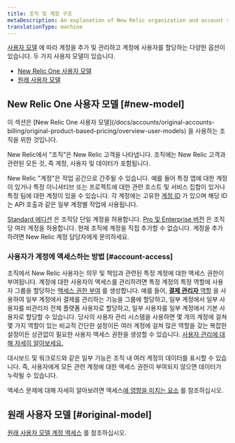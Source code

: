 ```yaml
---
title: 조직 및 계정 구조
metaDescription: An explanation of New Relic organization and account structure.
translationType: machine
---
```


[사용자 모델](/docs/accounts/original-accounts-billing/original-users-roles/overview-user-models) 에 따라 계정을 추가 및 관리하고 계정에 사용자를 할당하는 다양한 옵션이 있습니다. 두 가지 사용자 모델이 있습니다.

* [New Relic One 사용자 모델](#new-model)
* [원래 사용자 모델](/docs/accounts/original-accounts-billing/original-users-roles/original-account-structure)

## New Relic One 사용자 모델 [#new-model]

<Callout variant="important">
  이 섹션은 [New Relic One 사용자 모델](/docs/accounts/original-accounts-billing/original-product-based-pricing/overview-user-models) 을 사용하는 조직을 위한 것입니다.
</Callout>

New Relic에서 "조직"은 New Relic 고객을 나타냅니다. 조직에는 New Relic 고객과 관련된 모든 것, 즉 계정, 사용자 및 데이터가 포함됩니다.

New Relic "계정"은 작업 공간으로 간주될 수 있습니다. 예를 들어 특정 앱에 대한 계정이 있거나 특정 이니셔티브 또는 프로젝트에 대한 관련 호스트 및 서비스 집합이 있거나 특정 팀에 대한 계정이 있을 수 있습니다. 각 계정에는 고유한 [계정 ID](/docs/accounts/accounts-billing/account-setup/account-id) 가 있으며 해당 ID는 API 호출과 같은 일부 계정별 작업에 사용됩니다.

[Standard 에디션](https://newrelic.com/pricing) 은 조직당 단일 계정을 허용합니다. [Pro 및 Enterprise 버전](https://newrelic.com/pricing) 은 조직당 여러 계정을 허용합니다. 현재 조직에 계정을 직접 추가할 수 없습니다. 계정을 추가하려면 New Relic 계정 담당자에게 문의하세요.

### 사용자가 계정에 액세스하는 방법 [#account-access]

조직에서 New Relic 사용자는 의무 및 책임과 관련된 특정 계정에 대한 액세스 권한이 부여됩니다. 계정에 대한 사용자의 액세스를 관리하려면 특정 계정의 특정 역할에 사용자 그룹을 할당하는 [액세스 권한 부여](/docs/accounts/accounts-billing/new-relic-one-user-management/user-management-concepts#understand-concepts) 를 생성합니다. 예를 들어, [**결제 관리자** 역할](/docs/accounts/accounts-billing/new-relic-one-user-management/user-management-concepts#standard-roles) 을 사용하여 일부 계정에서 결제를 관리하는 기능을 그룹에 할당하고, 일부 계정에서 일부 사용자를 비관리자 전체 플랫폼 사용자로 할당하고, 일부 사용자를 일부 계정에서 기본 사용자로 할당할 수 있습니다. 당사의 사용자 관리 시스템을 사용하면 몇 개의 계정에 걸쳐 몇 가지 역할이 있는 비교적 간단한 설정이든 여러 계정에 걸쳐 많은 역할을 갖는 복잡한 설정이든 상관없이 필요한 사용자 액세스 권한을 생성할 수 있습니다. [사용자 관리에 대해 자세히 알아보세요.](/docs/accounts/accounts-billing/new-relic-one-user-management/)

대시보드 및 워크로드와 같은 일부 기능은 조직 내 여러 계정의 데이터를 표시할 수 있습니다. 즉, 사용자에게 모든 관련 계정에 대한 액세스 권한이 부여되지 않으면 데이터가 누락될 수 있습니다.

액세스 문제에 대해 자세히 알아보려면 액세스[에 영향을 미치는 요소](/docs/accounts/accounts-billing/account-structure/factors-affecting-access-features-data/) 를 참조하십시오.

## 원래 사용자 모델 [#original-model]

[원래 사용자 모델 계정 액세스](/docs/accounts/original-accounts-billing/original-users-roles/original-account-structure) 를 참조하십시오.